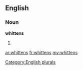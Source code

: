==English==

===Noun===
'''whittens'''

# {{plural of|[[whitten]]}}

[[Category:English plurals]]

[[ar:whittens]]
[[fr:whittens]]
[[my:whittens]]